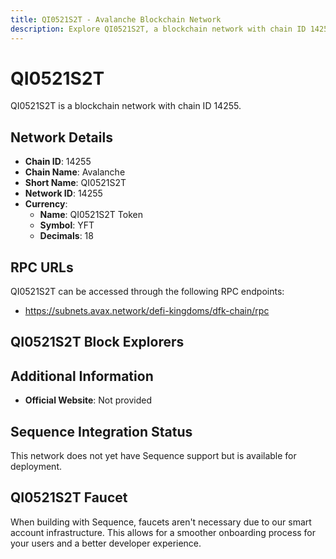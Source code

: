 ```yaml
--- 
title: QI0521S2T - Avalanche Blockchain Network
description: Explore QI0521S2T, a blockchain network with chain ID 14255. Learn about its native currency, QI0521S2T Token, and how to interact with the network.
---
```


# QI0521S2T

QI0521S2T is a blockchain network with chain ID 14255.

## Network Details

- **Chain ID**: 14255
- **Chain Name**: Avalanche
- **Short Name**: QI0521S2T
- **Network ID**: 14255
- **Currency**: 
  - **Name**: QI0521S2T Token
  - **Symbol**: YFT
  - **Decimals**: 18

## RPC URLs

QI0521S2T can be accessed through the following RPC endpoints:

- https://subnets.avax.network/defi-kingdoms/dfk-chain/rpc

## QI0521S2T Block Explorers



## Additional Information

- **Official Website**: Not provided

## Sequence Integration Status

This network does not yet have Sequence support but is available for deployment.

## QI0521S2T Faucet

When building with Sequence, faucets aren't necessary due to our smart account infrastructure. This allows for a smoother onboarding process for your users and a better developer experience.
